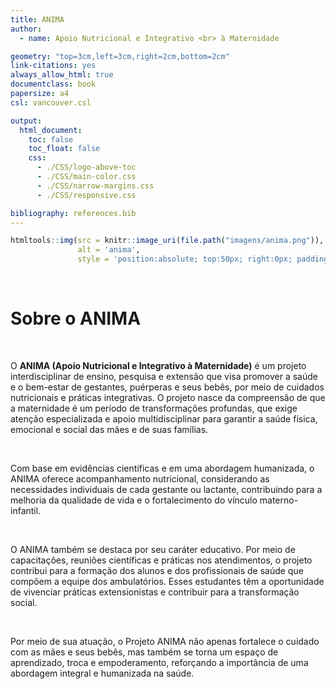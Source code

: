 ```yaml
---
title: ANIMA
author:
  - name: Apoio Nutricional e Integrativo <br> à Maternidade

geometry: "top=3cm,left=3cm,right=2cm,bottom=2cm"
link-citations: yes
always_allow_html: true
documentclass: book
papersize: a4
csl: vancouver.csl

output:
  html_document:
    toc: false
    toc_float: false
    css:
      - ./CSS/logo-above-toc
      - ./CSS/main-color.css
      - ./CSS/narrow-margins.css
      - ./CSS/responsive.css

bibliography: references.bib
---
```


```r
htmltools::img(src = knitr::image_uri(file.path("imagens/anima.png")), 
               alt = 'anima', 
               style = 'position:absolute; top:50px; right:0px; padding:10px; width:150px;')
```

<br>

# **Sobre o ANIMA**

<br>

O **ANIMA (Apoio Nutricional e Integrativo à Maternidade)** é um projeto interdisciplinar de ensino, pesquisa e extensão que visa promover a saúde e o bem-estar de gestantes, puérperas e seus bebês, por meio de cuidados nutricionais e práticas integrativas. O projeto nasce da compreensão de que a maternidade é um período de transformações profundas, que exige atenção especializada e apoio multidisciplinar para garantir a saúde física, emocional e social das mães e de suas famílias.  

<br>

Com base em evidências científicas e em uma abordagem humanizada, o ANIMA oferece acompanhamento nutricional, considerando as necessidades individuais de cada gestante ou lactante, contribuindo para a melhoria da qualidade de vida e o fortalecimento do vínculo materno-infantil. 

<br>

O ANIMA também se destaca por seu caráter educativo. Por meio de capacitações, reuniões científicas e práticas nos atendimentos, o projeto contribui para a formação dos alunos e dos profissionais de saúde que compõem a equipe dos ambulatórios. Esses estudantes têm a oportunidade de vivenciar práticas extensionistas e contribuir para a transformação social.  

<br>

Por meio de sua atuação, o Projeto ANIMA não apenas fortalece o cuidado com as mães e seus bebês, mas também se torna um espaço de aprendizado, troca e empoderamento, reforçando a importância de uma abordagem integral e humanizada na saúde.  
